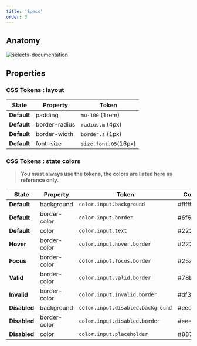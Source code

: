 ```yaml
---
title: 'Specs'
order: 3
---
```


## Anatomy

![selects-documentation](Selects-documentation.png)

## Properties

### CSS Tokens : layout

| State       | Property      | Token                |
| ----------- | ------------- | -------------------- |
| **Default** | padding       | `mu-100` (1rem)      |
| **Default** | border-radius | `radius.m` (4px)     |
| **Default** | border-width  | `border.s` (1px)     |
| **Default** | font-size     | `size.font.05`(16px) |

### CSS Tokens : state colors

> **You must always use the tokens, the colors are listed here as reference only.**

| State                   | Property     | Token                              | Color   |
| ----------------------- | ------------ | ---------------------------------- | ------- |
| **Default**             | background   | `color.input.background`           | #ffffff |
| **Default**             | border-color | `color.input.border`               | #6f676c |
| **Default**             | color        | `color.input.text`                 | #222020 |
| **Hover**               | border-color | `color.input.hover.border`         | #222020 |
| **Focus**               | border-color | `color.input.focus.border`         | #25a8d0 |
| **Valid**               | border-color | `color.input.valid.border`         | #78be20 |
| **Invalid**             | border-color | `color.input.invalid.border`       | #df382b |
| **Disabled**            | background   | `color.input.disabled.background`  | #eeeef0 |
| **Disabled**            | border-color | `color.input.disabled.border`      | #eeeef0 |
| **Disabled**            | color        | `color.input.placeholder`          | #887f87 |